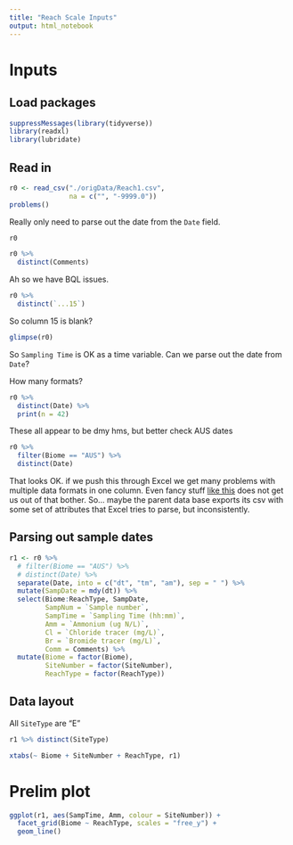 ```yaml
---
title: "Reach Scale Inputs"
output: html_notebook
---
```


# Inputs

## Load packages

```r
suppressMessages(library(tidyverse))
library(readxl)
library(lubridate)
```

## Read in

```r
r0 <- read_csv("./origData/Reach1.csv",
               na = c("", "-9999.0"))
problems()
```

Really only need to parse out the date from the `Date` field.

```r
r0
```

```r

r0 %>% 
  distinct(Comments)
```

Ah so we have BQL issues.

```r

r0 %>% 
  distinct(`...15`)
```

So column 15 is blank?

```r
glimpse(r0)
```



So `Sampling Time` is OK as a time variable. Can we parse out the date from `Date`?


How many formats?

```r
r0 %>% 
  distinct(Date) %>% 
  print(n = 42)
```

These all appear to be dmy hms, but better check AUS dates

```r
r0 %>% 
  filter(Biome == "AUS") %>% 
  distinct(Date)
```

That looks OK. if we push this through Excel we get many problems with multiple data formats in one column. Even fancy stuff [like this](https://stackoverflow.com/questions/13764514/how-to-change-multiple-date-formats-in-same-column) does not get us out of that bother. So... maybe the parent data base exports its csv with some set of attributes that Excel tries to parse, but inconsistently.

## Parsing out sample dates

```r
r1 <- r0 %>% 
  # filter(Biome == "AUS") %>% 
  # distinct(Date) %>% 
  separate(Date, into = c("dt", "tm", "am"), sep = " ") %>% 
  mutate(SampDate = mdy(dt)) %>% 
  select(Biome:ReachType, SampDate, 
         SampNum = `Sample number`,
         SampTime = `Sampling Time (hh:mm)`,
         Amm = `Ammonium (ug N/L)`,
         Cl = `Chloride tracer (mg/L)`,
         Br = `Bromide tracer (mg/L)`,
         Comm = Comments) %>% 
  mutate(Biome = factor(Biome),
         SiteNumber = factor(SiteNumber),
         ReachType = factor(ReachType))
```

## Data layout

All `SiteType` are "E"

```r
r1 %>% distinct(SiteType)
```


```r
xtabs(~ Biome + SiteNumber + ReachType, r1)
```


# Prelim plot

```r
ggplot(r1, aes(SampTime, Amm, colour = SiteNumber)) +
  facet_grid(Biome ~ ReachType, scales = "free_y") + 
  geom_line()

```


